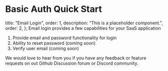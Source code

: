 # Basic Auth Quick Start

  title: "Email Login",
  order: 1,
  description: "This is a placeholder component.",
  order: 2,
};
Email login provides a few capabilities for your SaaS application
1. Provide email and password functionality for login
2. Ability to reset password (coming soon)
3. Verify user email (coming soon)

We would love to hear from you if you have any feedback or feature requests on out Github Discussion forum or Discord community.


